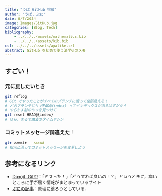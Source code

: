 ```yaml
---
title: "うぱ GitHub 挑戦"
author: "うぱ, ぷに"
date: 8/7/2024
image: Images/GitHub.jpg
categories: [Blog, Tech]
bibliography: 
    - ../../../assets/mathematics.bib
    - ../../../assets/bib.bib
csl: ../../../assets/apalike.csl
abstract: GitHub を初めて使う法学徒のメモ
---
```


## すごい！

### 元に戻したいとき

```zsh
git reflog
# Git でやったことがすべてのブランチに渡って全部見える！
# どのブランチにも HEAD@{index} ってインデックスがあるはずだから
# やらかす前のやつを見つけて
git reset HEAD@{index}
# ほら、まるで魔法のタイムマシン
```

### コミットメッセージ間違えた！

```zsh
git commit --amend
# 指示に沿ってコミットメッセージを変更しよう
```

## 参考になるリンク {.appendix}

* [Dangit, Git!?!](https://dangitgit.com/ja)：「ミスった！」「どうすれば良いの！？」というときに，痒いところに手が届く情報がまとまっているサイト
* [ぷにの記事](../Tech/Git.qmd)：原理に迫ろうとしている．